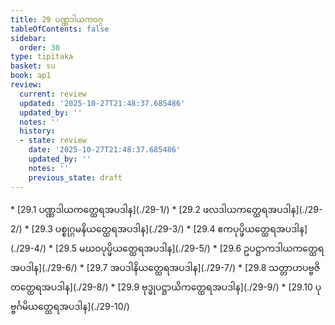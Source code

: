 ```yaml
---
title: 29 ပဏ္ဏဒါယကဝဂ္ဂ
tableOfContents: false
sidebar:
  order: 30
type: tipitaka
basket: su
book: ap1
review:
  current: review
  updated: '2025-10-27T21:48:37.685486'
  updated_by: ''
  notes: ''
  history:
  - state: review
    date: '2025-10-27T21:48:37.685486'
    updated_by: ''
    notes: ''
    previous_state: draft
---
```



<ReviewStatus review={frontmatter.review} showDetails={true} />

<HypothesisAnnotation frontmatter={frontmatter} />

<DynamicBreadcrumb />



<TableOfContents book="ap1" section="29">
* [29.1 ပဏ္ဏဒါယကတ္ထေရအပဒါန](./29-1/)
* [29.2 ဖလဒါယကတ္ထေရအပဒါန](./29-2/)
* [29.3 ပစ္စုဂ္ဂမနိယတ္ထေရအပဒါန](./29-3/)
* [29.4 ဧကပုပ္ဖိယတ္ထေရအပဒါန](./29-4/)
* [29.5 မဃဝပုပ္ဖိယတ္ထေရအပဒါန](./29-5/)
* [29.6 ဥပဋ္ဌာကဒါယကတ္ထေရအပဒါန](./29-6/)
* [29.7 အပဒါနိယတ္ထေရအပဒါန](./29-7/)
* [29.8 သတ္တာဟပဗ္ဗဇိတတ္ထေရအပဒါန](./29-8/)
* [29.9 ဗုဒ္ဓုပဋ္ဌာယိကတ္ထေရအပဒါန](./29-9/)
* [29.10 ပုဗ္ဗင်္ဂမိယတ္ထေရအပဒါန](./29-10/)
</TableOfContents>